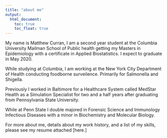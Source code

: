 ```yaml
---
title: "about me"
output: 
  html_document:
    toc: true
    toc_float: true
---
```


My name is Matthew Curran, I am a second year student at the Columbia University Mailman School of Public health getting my Masters in Epidemiology with a certificate in Applied Biostatistics. I expect to graduate in May 2020.

While studying at Columbia, I am working at the New York City Department of Health conducting foodborne surveilence. Primarily for Salmonella and Shigella.

Previously I worked in Baltimore for a Healthcare System called MedStar Health as a Simulation Specialist for two and a half years after graduating from Pennsylvania State University.

While at Penn State I double majored in Forensic Science and Immunology Infectious Diseases with a minor in Biochemistry and Molecular Biology.

For more about me, details about my work history, and a list of my skills, please see my resume attached [here.] 
